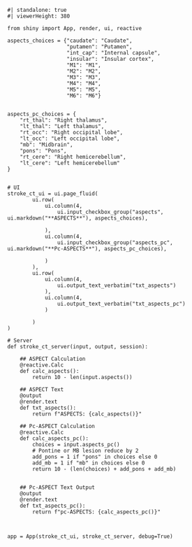 
```shinylive-python
#| standalone: true
#| viewerHeight: 380

from shiny import App, render, ui, reactive

aspects_choices = {"caudate": "Caudate", 
                   "putamen": "Putamen",
                   "int_cap": "Internal capsule",
                   "insular": "Insular cortex",
                   "M1": "M1",
                   "M2": "M2",
                   "M3": "M3",
                   "M4": "M4",
                   "M5": "M5",
                   "M6": "M6"}


aspects_pc_choices = {
    "rt_thal": "Right thalamus",
    "lt_thal": "Left thalamus",
    "rt_occ": "Right occipital lobe",
    "lt_occ": "Left occipital lobe",
    "mb": "Midbrain",
    "pons": "Pons",
    "rt_cere": "Right hemicerebellum",
    "lt_cere": "Left hemicerebellum"
}


# UI 
stroke_ct_ui = ui.page_fluid(
        ui.row(
            ui.column(4, 
                ui.input_checkbox_group("aspects", ui.markdown("**ASPECTS**"), aspects_choices),
                
            ),
            ui.column(4, 
                ui.input_checkbox_group("aspects_pc", ui.markdown("**Pc-ASPECTS**"), aspects_pc_choices),
                
            )
        ),
        ui.row(
            ui.column(4,
                ui.output_text_verbatim("txt_aspects")
            ),
            ui.column(4,
                ui.output_text_verbatim("txt_aspects_pc")
            )

        )
)

# Server
def stroke_ct_server(input, output, session):
    
    ## ASPECT Calculation
    @reactive.Calc
    def calc_aspects():
        return 10 - len(input.aspects())

    ## ASPECT Text
    @output
    @render.text
    def txt_aspects():
        return f"ASPECTS: {calc_aspects()}"
    
    ## Pc-ASPECT Calculation
    @reactive.Calc
    def calc_aspects_pc():
        choices = input.aspects_pc()
        # Pontine or MB lesion reduce by 2
        add_pons = 1 if "pons" in choices else 0
        add_mb = 1 if "mb" in choices else 0
        return 10 - (len(choices) + add_pons + add_mb)

    
    ## Pc-ASPECT Text Output
    @output
    @render.text
    def txt_aspects_pc():
        return f"pc-ASPECTS: {calc_aspects_pc()}"



app = App(stroke_ct_ui, stroke_ct_server, debug=True)



```